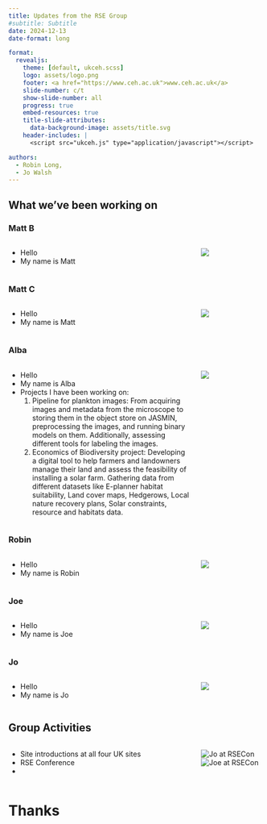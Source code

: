 ```yaml
---
title: Updates from the RSE Group
#subtitle: Subtitle
date: 2024-12-13
date-format: long

format:
  revealjs:
    theme: [default, ukceh.scss]
    logo: assets/logo.png
    footer: <a href="https://www.ceh.ac.uk">www.ceh.ac.uk</a>
    slide-number: c/t
    show-slide-number: all
    progress: true
    embed-resources: true
    title-slide-attributes:
      data-background-image: assets/title.svg
    header-includes: |
      <script src="ukceh.js" type="application/javascript"></script>

authors:
  - Robin Long,
  - Jo Walsh
---
```


## What we've been working on

:::::{.panel-tabset}

### Matt B
::::{.columns}
:::{.column width=75%}
- Hello
- My name is Matt
:::
:::{.column width=25%}
![](assets/mattb.jpeg)
:::
::::

### Matt C
::::{.columns}
:::{.column width=75%}
- Hello
- My name is Matt
:::
:::{.column width=25%}
![](assets/mattc.jpeg)
:::
::::

### Alba
::::{.columns}
:::{.column width=75%}
- Hello
- My name is Alba
- Projects I have been working on:
  1. Pipeline for plankton images: From acquiring images and metadata from the microscope to storing them in the object store on JASMIN, preprocessing the images, and running binary models on them. Additionally, assessing different tools for labeling the images.
  2. Economics of Biodiversity project: Developing a digital tool to help farmers and landowners manage their land and assess the feasibility of installing a solar farm. Gathering data from different datasets like E-planner habitat suitability, Land cover maps, Hedgerows, Local nature recovery plans, Solar constraints, resource and habitats data.
:::
:::{.column width=25%}
![](assets/alba.jpeg)
:::
::::

### Robin
::::{.columns}
:::{.column width=75%}
- Hello
- My name is Robin
:::
:::{.column width=25%}
![](assets/robin.jpeg)
:::
::::

### Joe
::::{.columns}
:::{.column width=75%}
- Hello
- My name is Joe
:::
:::{.column width=25%}
![](assets/joe.jpeg)
:::
::::

### Jo
::::{.columns}
:::{.column width=75%}
- Hello
- My name is Jo
:::
:::{.column width=25%}
![](assets/jo.jpeg)
:::
::::

:::::


## Group Activities


::::{.columns}
:::{.column width=75%}
- Site introductions at all four UK sites
- RSE Conference
-
:::
:::{.column width=25%}
![Jo at RSECon](assets/jw_rsecon24.jpg)
![Joe at RSECon](assets/jmr_rsecon24.jpg)
:::
::::

# Thanks { .no-logo .no-footer .closing-slide .center background-image="assets/closing.svg"}

